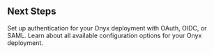 ## Next Steps

<CardGroup cols={2}>
  <Card title="Configure Authentication" icon="shield-check" href="/deployment/authentication/basic">
    Set up authentication for your Onyx deployment with OAuth, OIDC, or SAML.
  </Card>

  <Card title="More Onyx Configuration Options" icon="gear" href="/deployment/configuration/configuration">
    Learn about all available configuration options for your Onyx deployment.
  </Card>
</CardGroup>
